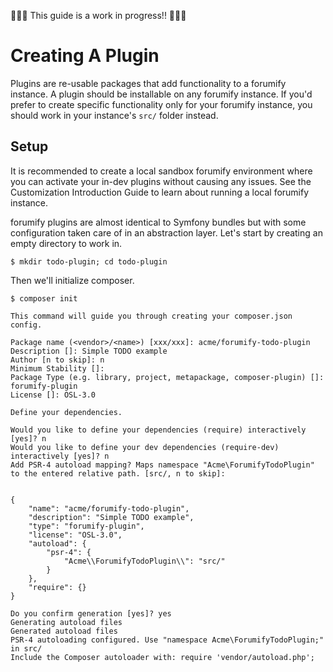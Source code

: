 
🚧🚧🚧 This guide is a work in progress!! 🚧🚧🚧

# Creating A Plugin

Plugins are re-usable packages that add functionality to a forumify instance. A plugin should be installable on any forumify instance.
If you'd prefer to create specific functionality only for your forumify instance, you should work in your instance's `src/` folder instead.

## Setup

<Alert severity="info">
    It is recommended to create a local sandbox forumify environment where you can activate your in-dev plugins without causing any issues.
    See the <Link href="/developer-docs/guides/customization/introduction">Customization Introduction Guide</Link> to learn about running a local forumify instance.
</Alert>

forumify plugins are almost identical to Symfony bundles but with some configuration taken care of in an abstraction layer. Let's start by creating an empty directory to work in.

```
$ mkdir todo-plugin; cd todo-plugin
```

Then we'll initialize composer.

```
$ composer init

This command will guide you through creating your composer.json config.

Package name (<vendor>/<name>) [xxx/xxx]: acme/forumify-todo-plugin
Description []: Simple TODO example
Author [n to skip]: n
Minimum Stability []:
Package Type (e.g. library, project, metapackage, composer-plugin) []: forumify-plugin
License []: OSL-3.0

Define your dependencies.

Would you like to define your dependencies (require) interactively [yes]? n
Would you like to define your dev dependencies (require-dev) interactively [yes]? n
Add PSR-4 autoload mapping? Maps namespace "Acme\ForumifyTodoPlugin" to the entered relative path. [src/, n to skip]:


{
    "name": "acme/forumify-todo-plugin",
    "description": "Simple TODO example",
    "type": "forumify-plugin",
    "license": "OSL-3.0",
    "autoload": {
        "psr-4": {
            "Acme\\ForumifyTodoPlugin\\": "src/"
        }
    },
    "require": {}
}

Do you confirm generation [yes]? yes
Generating autoload files
Generated autoload files
PSR-4 autoloading configured. Use "namespace Acme\ForumifyTodoPlugin;" in src/
Include the Composer autoloader with: require 'vendor/autoload.php';
```

